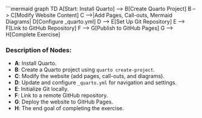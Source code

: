 ```mermaid
graph TD
    A[Start: Install Quarto] --> B[Create Quarto Project]
    B --> C[Modify Website Content]
    C -->|Add Pages, Call-outs, Mermaid Diagrams| D[Configure _quarto.yml]
    D --> E[Set Up Git Repository]
    E --> F[Link to GitHub Repository]
    F --> G[Publish to GitHub Pages]
    G --> H[Complete Exercise]


### Description of Nodes:
- **A**: Install Quarto.
- **B**: Create a Quarto project using `quarto create-project`.
- **C**: Modify the website (add pages, call-outs, and diagrams).
- **D**: Update and configure `_quarto.yml` for navigation and settings.
- **E**: Initialize Git locally.
- **F**: Link to a remote GitHub repository.
- **G**: Deploy the website to GitHub Pages.
- **H**: The end goal of completing the exercise.


